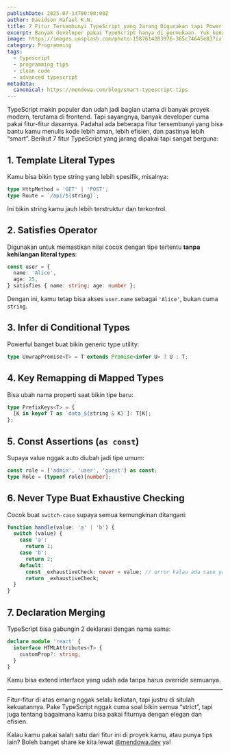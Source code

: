 ```yaml
---
publishDate: 2025-07-14T00:00:00Z
author: Davidson Rafael K.N.
title: 7 Fitur Tersembunyi TypeScript yang Jarang Digunakan tapi Powerful
excerpt: Banyak developer pakai TypeScript hanya di permukaan. Yuk kenali fitur-fitur tersembunyinya yang bisa bikin kodingan kamu makin aman, singkat, dan cerdas.
image: https://images.unsplash.com/photo-1587614203976-365c74645e83?ixlib=rb-4.0.3&auto=format&fit=crop&w=2070&q=80
category: Programming
tags:
  - typescript
  - programming tips
  - clean code
  - advanced typescript
metadata:
  canonical: https://mendowa.com/blog/smart-typescript-tips
---
```


TypeScript makin populer dan udah jadi bagian utama di banyak proyek modern, terutama di frontend. Tapi sayangnya, banyak developer cuma pakai fitur-fitur dasarnya. Padahal ada beberapa fitur tersembunyi yang bisa bantu kamu menulis kode lebih aman, lebih efisien, dan pastinya lebih “smart”. Berikut 7 fitur TypeScript yang jarang dipakai tapi sangat berguna:

## 1. **Template Literal Types**

Kamu bisa bikin type string yang lebih spesifik, misalnya:

```ts
type HttpMethod = 'GET' | 'POST';
type Route = `/api/${string}`;
```

Ini bikin string kamu jauh lebih terstruktur dan terkontrol.

## 2. **Satisfies Operator**

Digunakan untuk memastikan nilai cocok dengan tipe tertentu **tanpa kehilangan literal types**:

```ts
const user = {
  name: 'Alice',
  age: 25,
} satisfies { name: string; age: number };
```

Dengan ini, kamu tetap bisa akses `user.name` sebagai `'Alice'`, bukan cuma `string`.

## 3. **Infer di Conditional Types**

Powerful banget buat bikin generic type utility:

```ts
type UnwrapPromise<T> = T extends Promise<infer U> ? U : T;
```

## 4. **Key Remapping di Mapped Types**

Bisa ubah nama properti saat bikin tipe baru:

```ts
type PrefixKeys<T> = {
  [K in keyof T as `data_${string & K}`]: T[K];
};
```

## 5. **Const Assertions (`as const`)**

Supaya value nggak auto diubah jadi tipe umum:

```ts
const role = ['admin', 'user', 'guest'] as const;
type Role = (typeof role)[number];
```

## 6. **Never Type Buat Exhaustive Checking**

Cocok buat `switch-case` supaya semua kemungkinan ditangani:

```ts
function handle(value: 'a' | 'b') {
  switch (value) {
    case 'a':
      return 1;
    case 'b':
      return 2;
    default:
      const _exhaustiveCheck: never = value; // error kalau ada case yang belum ditangani
      return _exhaustiveCheck;
  }
}
```

## 7. **Declaration Merging**

TypeScript bisa gabungin 2 deklarasi dengan nama sama:

```ts
declare module 'react' {
  interface HTMLAttributes<T> {
    customProp?: string;
  }
}
```

Kamu bisa extend interface yang udah ada tanpa harus override semuanya.

---

Fitur-fitur di atas emang nggak selalu keliatan, tapi justru di situlah kekuatannya. Pake TypeScript nggak cuma soal bikin semua “strict”, tapi juga tentang bagaimana kamu bisa pakai fiturnya dengan elegan dan efisien.

Kalau kamu pakai salah satu dari fitur ini di proyek kamu, atau punya tips lain? Boleh banget share ke kita lewat [@mendowa.dev](https://instagram.com/mendowa.dev) ya!
